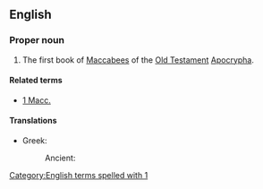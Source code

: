 ==English==
{{book of the Bible|Books of the Maccabees}}

===Proper noun===
{{en-proper noun}}

# {{context|biblical|lang=en}} The first book of [[Maccabees]] of the [[Old Testament]] [[Apocrypha]].

====Related terms====
*[[1 Macc.]]

====Translations====
{{trans-top|first book of Maccabees}}
* Greek:
*: Ancient: {{t|grc|Αʹ Μακκαβαῖων|sc=polytonic}}
{{trans-mid}}
{{trans-bottom}}

[[Category:English terms spelled with 1]]